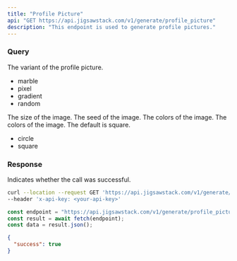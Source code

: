 ```yaml
---
title: "Profile Picture"
api: "GET https://api.jigsawstack.com/v1/generate/profile_picture"
description: "This endpoint is used to generate profile pictures."
---
```


### Query

<ParamField query="variant" type="string" default="marble">
  The variant of the profile picture.
  <ul>
    <li>marble</li>
    <li>pixel</li>
    <li>gradient</li>
    <li>random</li>
  </ul>
</ParamField>

<ParamField query="size" type="string" default="120">
  The size of the image.
</ParamField>

<ParamField query="seed" type="string">
  The seed of the image.
</ParamField>

<ParamField query="colors" type="string">
  The colors of the image.
</ParamField>

<ParamField query="shape" type="string" default="square">
  The colors of the image. The default is square.
    <ul>
    <li>circle</li>
    <li>square</li>
  </ul>

</ParamField>

<Snippet file="header.mdx" />

### Response

<ResponseField name="success" type="boolean">
  Indicates whether the call was successful.
</ResponseField>

<RequestExample>

```bash cURL
curl --location --request GET 'https://api.jigsawstack.com/v1/generate/profile_picture' \
--header 'x-api-key: <your-api-key>'
```

```javascript Node.js
const endpoint = "https://api.jigsawstack.com/v1/generate/profile_picture";
const result = await fetch(endpoint);
const data = result.json();
```

</RequestExample>

<ResponseExample>

```json Response
{
  "success": true
}
```

</ResponseExample>

